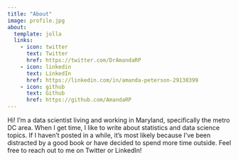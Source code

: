 ```yaml
---
title: "About"
image: profile.jpg
about:
  template: jolla
  links:
    - icon: twitter
      text: Twitter
      href: https://twitter.com/DrAmandaRP
    - icon: linkedin
      text: LinkedIn
      href: https://linkedin.com/in/amanda-peterson-29138399
    - icon: github
      text: Github
      href: https://github.com/AmandaRP
---
```


Hi! I'm a data scientist living and working in Maryland, specifically the metro DC area. When I get time, I like to write about statistics and data science topics. If I haven't posted in a while, it's most likely because I've been distracted by a good book or have decided to spend more time outside. Feel free to reach out to me on Twitter or LinkedIn!
